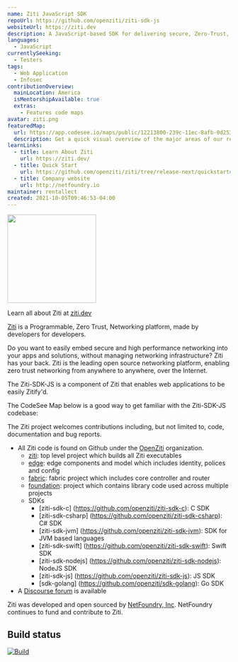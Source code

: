 ```yaml
---
name: Ziti JavaScript SDK
repoUrl: https://github.com/openziti/ziti-sdk-js
websiteUrl: https://ziti.dev
description: A JavaScript-based SDK for delivering secure, Zero-Trust, browser-based web applications over a Ziti Network.
languages:
  - JavaScript
currentlySeeking:
  - Testers
tags:
  - Web Application
  - Infosec
contributionOverview:
  mainLocation: America
  isMentorshipAvailable: true
  extras:
    - Features code maps
avatar: ziti.png
featuredMap:
  url: https://app.codesee.io/maps/public/12213800-239c-11ec-8afb-0d2533b87e31
  description: Get a quick visual overview of the major areas of our repo!
learnLinks:
  - title: Learn About Ziti
    url: https://ziti.dev/
  - title: Quick Start
    url: https://github.com/openziti/ziti/tree/release-next/quickstart#readme
  - title: Company website
    url: http://netfoundry.io
maintainer: rentallect
created: 2021-10-05T09:46:53-04:00
---
```


<Overview>

<img
  src="https://ziti.dev/wp-content/uploads/2020/02/ziti.dev_.logo_.png"
  width="200"
/>

Learn all about Ziti at [ziti.dev](https://ziti.dev)

[Ziti](https://ziti.dev) is a Programmable, Zero Trust, Networking platform, made by developers for developers.

Do you want to easily embed secure and high performance networking into your apps and solutions, without managing networking infrastructure? Ziti has your back.
Ziti is the leading open source networking platform, enabling zero trust networking from anywhere to anywhere, over the Internet.

The Ziti-SDK-JS is a component of Ziti that enables web applications to be easily Zitify'd.

The CodeSee Map below is a good way to get familiar with the Ziti-SDK-JS codebase:

</Overview>

<Contributing>

The Ziti project welcomes contributions including, but not limited to, code, documentation and bug reports.

* All Ziti code is found on Github under the [OpenZiti](https://github.com/openziti) organization. 
    * [ziti](https://github.com/openziti/ziti): top level project which builds all Ziti executables
    * [edge](https://github.com/openziti/edge): edge components and model which includes identity, polices and config 
    * [fabric](https://github.com/openziti/fabric): fabric project which includes core controller and router
    * [foundation](https://github.com/openziti/foundation): project which contains library code used across multiple projects
    * SDKs
        * [ziti-sdk-c] (https://github.com/openziti/ziti-sdk-c): C SDK
        * [ziti-sdk-csharp] (https://github.com/openziti/ziti-sdk-csharp): C# SDK
        * [ziti-sdk-jvm] (https://github.com/openziti/ziti-sdk-jvm): SDK for JVM based languages
        * [ziti-sdk-swift] (https://github.com/openziti/ziti-sdk-swift): Swift SDK
        * [ziti-sdk-nodejs] (https://github.com/openziti/ziti-sdk-nodejs): NodeJS SDK
        * [ziti-sdk-js] (https://github.com/openziti/ziti-sdk-js): JS SDK
        * [sdk-golang] (https://github.com/openziti/sdk-golang): Go SDK
* A [Discourse forum](https://openziti.discourse.group/) is available 

Ziti was developed and open sourced by [NetFoundry, Inc](https://netfoundry.io). NetFoundry continues to fund and contribute to Ziti. 

## Build status

[![Build](https://github.com/openziti/ziti-sdk-js/workflows/Build/badge.svg?branch=main)]()

</Contributing>
